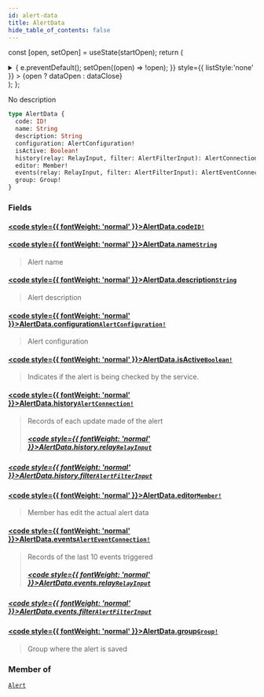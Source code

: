 ```yaml
---
id: alert-data
title: AlertData
hide_table_of_contents: false
---
```






const [open, setOpen] = useState(startOpen);
return (
<details {...(open ? { open: true } : {})} className="details" style={{ border:'none', boxShadow:'none', background:'var(--ifm-background-color)' }}>
<summary
onClick={(e) => {
e.preventDefault();
setOpen((open) => !open);
}}
style={{ listStyle:'none' }} >
{open ? dataOpen : dataClose}
</summary>
{open && children}
</details>
);
};

No description

```graphql
type AlertData {
  code: ID!
  name: String
  description: String
  configuration: AlertConfiguration!
  isActive: Boolean!
  history(relay: RelayInput, filter: AlertFilterInput): AlertConnection!
  editor: Member!
  events(relay: RelayInput, filter: AlertFilterInput): AlertEventConnection!
  group: Group!
}
```

### Fields

#### [<code style={{ fontWeight: 'normal' }}>AlertData.<b>code</b></code>](#)<Bullet />[`ID!`](/api/scalars/id) <Badge class="badge badge--secondary" text="non-null"/> <Badge class="badge badge--secondary" text="scalar"/>

>

#### [<code style={{ fontWeight: 'normal' }}>AlertData.<b>name</b></code>](#)<Bullet />[`String`](/api/scalars/string) <Badge class="badge badge--secondary" text="scalar"/>

> Alert name

#### [<code style={{ fontWeight: 'normal' }}>AlertData.<b>description</b></code>](#)<Bullet />[`String`](/api/scalars/string) <Badge class="badge badge--secondary" text="scalar"/>

> Alert description

#### [<code style={{ fontWeight: 'normal' }}>AlertData.<b>configuration</b></code>](#)<Bullet />[`AlertConfiguration!`](/api/objects/alert-configuration) <Badge class="badge badge--secondary" text="non-null"/> <Badge class="badge badge--secondary" text="object"/>

> Alert configuration

#### [<code style={{ fontWeight: 'normal' }}>AlertData.<b>isActive</b></code>](#)<Bullet />[`Boolean!`](/api/scalars/boolean) <Badge class="badge badge--secondary" text="non-null"/> <Badge class="badge badge--secondary" text="scalar"/>

> Indicates if the alert is being checked by the service.

#### [<code style={{ fontWeight: 'normal' }}>AlertData.<b>history</b></code>](#)<Bullet />[`AlertConnection!`](/api/objects/alert-connection) <Badge class="badge badge--secondary" text="non-null"/> <Badge class="badge badge--secondary" text="object"/>

> Records of each update made of the alert
>
> ##### [<code style={{ fontWeight: 'normal' }}>AlertData.history.<b>relay</b></code>](#)<Bullet />[`RelayInput`](/api/inputs/relay-input) <Badge class="badge badge--secondary" text="input"/>

##### [<code style={{ fontWeight: 'normal' }}>AlertData.history.<b>filter</b></code>](#)<Bullet />[`AlertFilterInput`](/api/inputs/alert-filter-input) <Badge class="badge badge--secondary" text="input"/>

>

#### [<code style={{ fontWeight: 'normal' }}>AlertData.<b>editor</b></code>](#)<Bullet />[`Member!`](/api/objects/member) <Badge class="badge badge--secondary" text="non-null"/> <Badge class="badge badge--secondary" text="object"/>

> Member has edit the actual alert data

#### [<code style={{ fontWeight: 'normal' }}>AlertData.<b>events</b></code>](#)<Bullet />[`AlertEventConnection!`](/api/objects/alert-event-connection) <Badge class="badge badge--secondary" text="non-null"/> <Badge class="badge badge--secondary" text="object"/>

> Records of the last 10 events triggered
>
> ##### [<code style={{ fontWeight: 'normal' }}>AlertData.events.<b>relay</b></code>](#)<Bullet />[`RelayInput`](/api/inputs/relay-input) <Badge class="badge badge--secondary" text="input"/>

##### [<code style={{ fontWeight: 'normal' }}>AlertData.events.<b>filter</b></code>](#)<Bullet />[`AlertFilterInput`](/api/inputs/alert-filter-input) <Badge class="badge badge--secondary" text="input"/>

>

#### [<code style={{ fontWeight: 'normal' }}>AlertData.<b>group</b></code>](#)<Bullet />[`Group!`](/api/objects/group) <Badge class="badge badge--secondary" text="non-null"/> <Badge class="badge badge--secondary" text="object"/>

> Group where the alert is saved

### Member of

[`Alert`](/api/objects/alert) <Badge class="badge badge--secondary" text="object"/>

